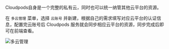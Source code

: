 Cloudpods自身是一个完整的私有云，同时也可以统一纳管其他云平台的资源。

在 `多云管理` 菜单，选择 `云账号` 并新建，根据自己的需求填写对应云平台的认证信息，配置完云账号后 Cloudpods 服务就会同步相应云平台的资源，同步完成后即可在前端查看。

![多云管理](../images/cloudaccount.png)


